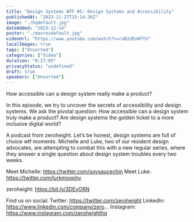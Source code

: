```yaml
---
title: "Design Systems WTF #5: Design Systems and Accessibility"
publishedAt: "2023-11-27T15:14:36Z"
image: "./hqdefault.jpg"
dateAdded: "2023-12-14"
poster: "./maxresdefault.jpg"
videoUrl: "https://www.youtube.com/watch?v=raNJdEoWfYU"
localImages: true
tags: ["Unsorted"]
categories: ["Video"]
duration: "0:27:05"
privacyStatus: "undefined"
draft: true
speakers: ["Unsorted"]
---
```

How accessible can a design system really make a product?

In this episode, we try to uncover the secrets of accessibility and design systems. We ask the pivotal question: How accessible can a design system truly make a product? Are design systems the golden ticket to a more inclusive digital world?

A podcast from zeroheight. Let’s be honest, design systems are full of choice wtf moments. Michelle and Luke, two of our resident design advocates, are attempting to combat this with a new regular series, where they answer a single question about design system troubles every two weeks.

Meet Michelle: https://twitter.com/soysaucechin
Meet Luke: https://twitter.com/lurkmoophy

zeroheight: https://bit.ly/3DEvORN

Find us on social:
Twitter: https://twitter.com/zeroheight
LinkedIn: https://www.linkedin.com/company/zero...
Instagram: https://www.instagram.com/zeroheighthq
